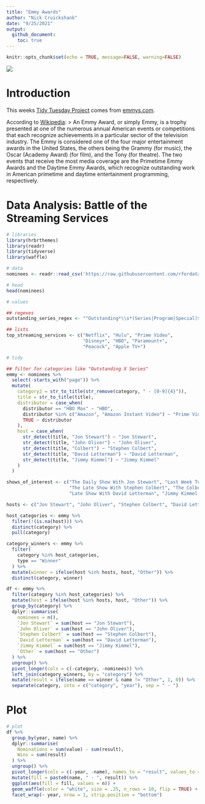 ```yaml
---
title: "Emmy Awards"
author: "Nick Cruickshank"
date: "9/25/2021"
output: 
  github_document:
    toc: true
---
```


```r
knitr::opts_chunk$set(echo = TRUE, message=FALSE, warning=FALSE)
```

![](https://deadline.com/wp-content/uploads/2020/07/emmys.jpg?w=681&h=383&crop=1)

# Introduction

This weeks [Tidy Tuesday Project](https://github.com/rfordatascience/tidytuesday/tree/master/data/2021/2021-09-21) comes from [emmys.com](https://www.emmys.com/awards/nominations/award-search). 

According to [Wikipedia](https://en.wikipedia.org/wiki/Emmy_Awards):
> An Emmy Award, or simply Emmy, is a trophy presented at one of the numerous annual American events or competitions that each recognize achievements in a particular sector of the television industry. The Emmy is considered one of the four major entertainment awards in the United States, the others being the Grammy (for music), the Oscar (Academy Award) (for film), and the Tony (for theatre). The two events that receive the most media coverage are the Primetime Emmy Awards and the Daytime Emmy Awards, which recognize outstanding work in American primetime and daytime entertainment programming, respectively.

# Data Analysis: Battle of the Streaming Services

```r
# libraries
library(hrbrthemes)
library(readr)
library(tidyverse)
library(waffle)
```

```r
# data
nominees <- readr::read_csv('https://raw.githubusercontent.com/rfordatascience/tidytuesday/master/data/2021/2021-09-21/nominees.csv')
```

```r
# head
head(nominees)
```

```r
# values

## regexes
outstanding_series_regex <- "^Outstanding*\\s*(Series|Program|Special)$" # needs some work

## lists
top_streaming_services <- c("Netflix", "Hulu", "Prime Video",
                            "Disney+", "HBO", "Paramount+",
                            "Peacock", "Apple TV+")
```


```r
# tidy

## filter for categories like "Outstanding X Series"
emmy <- nominees %>%
  select(-starts_with("page")) %>%
  mutate(
    category2 = str_to_title(str_remove(category, " - [0-9]{4}")),
    title = str_to_title(title),
    distributor = case_when(
      distributor == "HBO Max" ~ "HBO",
      distributor %in% c("Amazon", "Amazon Instant Video") ~ "Prime Video",
      TRUE ~ distributor
    ),
    host = case_when(
      str_detect(title, "Jon Stewart") ~ "Jon Stewart",
      str_detect(title, "John Oliver") ~ "John Oliver",
      str_detect(title, "Colbert") ~ "Stephen Colbert",
      str_detect(title, "David Letterman") ~ "David Letterman",
      str_detect(title, "Jimmy Kimmel") ~ "Jimmy Kimmel"
    )
  )

shows_of_interest <- c("The Daily Show With Jon Stewart", "Last Week Tonight With John Oliver",
                       "The Late Show With Stephen Colbert", "The Colbert Report",
                       "Late Show With David Letterman", "Jimmy Kimmel Live")

hosts <- c("Jon Stewart", "John Oliver", "Stephen Colbert", "David Letterman", "Jimmy Kimmel")

host_categories <- emmy %>%
  filter(!(is.na(host))) %>%
  distinct(category) %>%
  pull(category)

category_winners <- emmy %>%
  filter(
    category %in% host_categories,
    type == "Winner"
  ) %>%
  mutate(winner = ifelse(host %in% hosts, host, "Other")) %>%
  distinct(category, winner)

df <- emmy %>%
  filter(category %in% host_categories) %>%
  mutate(host = ifelse(host %in% hosts, host, "Other")) %>%
  group_by(category) %>%
  dplyr::summarise(
    nominees = n(),
    `Jon Stewart` = sum(host == "Jon Stewart"),
    `John Oliver` = sum(host == "John Oliver"),
    `Stephen Colbert` = sum(host == "Stephen Colbert"),
    `David Letterman` = sum(host == "David Letterman"),
    `Jimmy Kimmel` = sum(host == "Jimmy Kimmel"),
    `Other` = sum(host == "Other")
  ) %>%
  ungroup() %>%
  pivot_longer(cols = c(-category, -nominees)) %>%
  left_join(category_winners, by = "category") %>%
  mutate(result = ifelse(name == winner & name != "Other", 1, 0)) %>%
  separate(category, into = c("category", "year"), sep = " - ")
``` 

# Plot

```r
# plot
df %>%
  group_by(year, name) %>%
  dplyr::summarise(
    Nominations = sum(value) - sum(result),
    Wins = sum(result)
  ) %>%
  ungroup() %>%
  pivot_longer(cols = c(-year, -name), names_to = "result", values_to = "n") %>%
  mutate(fill = paste0(name, " - ", result)) %>%
  ggplot(aes(fill = fill, values = n)) + 
  geom_waffle(color = "white", size = .25, n_rows = 10, flip = TRUE) + 
  facet_wrap(~ year, nrow = 1, strip.position = "bottom")
```

